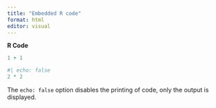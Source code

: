 ```yaml
---
title: "Embedded R code"
format: html
editor: visual
---
```


**R Code**

```r
1 + 1
```

```r
#| echo: false
2 * 2
```

The `echo: false` option disables the printing of code, only the output is displayed.
